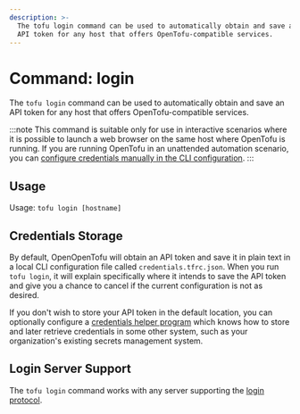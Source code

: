 ```yaml
---
description: >-
  The tofu login command can be used to automatically obtain and save an
  API token for any host that offers OpenTofu-compatible services.
---
```


# Command: login

The `tofu login` command can be used to automatically obtain and save an
API token for any host that offers OpenTofu-compatible services.

:::note
This command is suitable only for use in interactive scenarios
where it is possible to launch a web browser on the same host where OpenTofu
is running. If you are running OpenTofu in an unattended automation scenario,
you can
[configure credentials manually in the CLI configuration](/docs/cli/config/config-file#credentials).
:::

## Usage

Usage: `tofu login [hostname]`

## Credentials Storage

By default, OpenOpenTofu will obtain an API token and save it in plain text in a
local CLI configuration file called `credentials.tfrc.json`. When you run
`tofu login`, it will explain specifically where it intends to save
the API token and give you a chance to cancel if the current configuration is
not as desired.

If you don't wish to store your API token in the default location, you can
optionally configure a
[credentials helper program](/docs/cli/config/config-file#credentials-helpers) which knows
how to store and later retrieve credentials in some other system, such as
your organization's existing secrets management system.

## Login Server Support

The `tofu login` command works with any server supporting the
[login protocol](/docs/internals/login-protocol).
